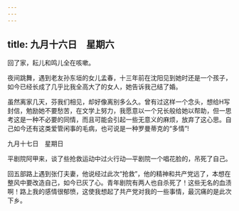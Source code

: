 ```yaml
---
---
---
```

title: 九月十六日　星期六
---




回了家，耘儿和鸣儿全在咳嗽。

夜间跳舞，遇到老友孙东垣的女儿孟春，十三年前在沈阳见到她时还是一个孩子，如今已经长成了几乎比我全高大了的女人，她告诉我己结了婚。

虽然离家几天，芬我们相见，却好像离别多么久。曾有过这样一个念头，想给H写封信，勉励她不要愁苦，在文学上努力，我愿意以一个兄长般给她以帮助，但一思考这是一种不必要的同情，而且可能会引起一些无意义的麻烦，放弃了这心思。自己如今还有这类爱管闲事的毛病，也可说是一种罗曼蒂克的“多情”!





九月十七日　星期日


平剧院阿甲来，谈了些抢救运动中过火行动―平剧院一个唱花脸的，吊死了自己。

回五部路上遇到张仃夫妻，他说经过此次“抢救”，他的精神和共产党远了，本想在整风中要改造自己，如今已灰了心。青年剧院有两人也自杀死了！这些无名的血渍啊！路上我的感情很郁愤，这使我想起了共产党对我的一些事情，最沉痛的是此次下乡。